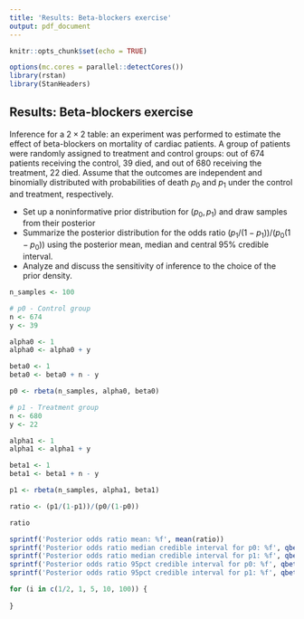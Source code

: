 ```yaml
---
title: 'Results: Beta-blockers exercise'
output: pdf_document
---
```


```r
knitr::opts_chunk$set(echo = TRUE)
```

```r
options(mc.cores = parallel::detectCores())
library(rstan)
library(StanHeaders)
```

## Results: Beta-blockers exercise

Inference for a $2\times 2$ table: an experiment was performed to estimate 
the effect of beta-blockers on mortality of cardiac patients. A group of patients 
were randomly assigned to treatment and control groups: out of 674 patients 
receiving the control, 39 died, and out of 680 receiving the treatment, 22 died. 
Assume that the outcomes are independent and binomially distributed with 
probabilities of death $p_0$ and $p_1$ under the control and treatment, 
respectively. 

 * Set up a noninformative prior distribution for $(p_0,p_1)$ and draw samples from their posterior
 * Summarize the posterior distribution for the odds ratio $(p_1/(1-p_1))/(p_0(1-p_0))$ using the posterior mean, median and central 95\% credible interval.
 * Analyze and discuss the sensitivity of inference to the choice of the prior density.

```r
n_samples <- 100

# p0 - Control group
n <- 674
y <- 39

alpha0 <- 1
alpha0 <- alpha0 + y

beta0 <- 1
beta0 <- beta0 + n - y

p0 <- rbeta(n_samples, alpha0, beta0)

# p1 - Treatment group
n <- 680
y <- 22

alpha1 <- 1
alpha1 <- alpha1 + y

beta1 <- 1
beta1 <- beta1 + n - y

p1 <- rbeta(n_samples, alpha1, beta1)

ratio <- (p1/(1-p1))/(p0/(1-p0))

ratio

sprintf('Posterior odds ratio mean: %f', mean(ratio))
sprintf('Posterior odds ratio median credible interval for p0: %f', qbeta(0.5, alpha0, beta0))
sprintf('Posterior odds ratio median credible interval for p1: %f', qbeta(0.5, alpha1, beta1))
sprintf('Posterior odds ratio 95pct credible interval for p0: %f', qbeta(0.95, alpha0, beta0))
sprintf('Posterior odds ratio 95pct credible interval for p1: %f', qbeta(0.95, alpha1, beta1))

for (i in c(1/2, 1, 5, 10, 100)) {
  
}
```
